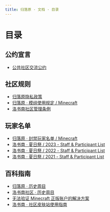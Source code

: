 ```yaml
---
title: 归落原 · 文档 · 目录
---
```


# 目录

## 公约宣言

- [公共社区交流公约](treaty/community_communication_covenant)

## 社区规则

- [归落原隐私政策](rules/privacy_policy)
- [归落原 · 模组使用规定 / Minecraft](rules/allowed_modifications)
- [洛书南社区管理条例](rules/losenone_community_management_regulations)

## 玩家名单

- [归落原 · 封禁玩家名单 / Minecraft](players_list/blacklists)
- [洛书南 · 夏日祭 / 2023 - Staff & Participant List](players_list/losenone_summerfestival_2023_staff_and_participant_list)
- [洛书南 · 夏日祭 / 2022 - Staff & Participant List](players_list/losenone_summerfestival_2022_staff_and_participant_list)
- [洛书南 · 夏日祭 / 2021 - Staff & Participant List](players_list/losenone_summerfestival_2021_staff_and_participant_list)

## 百科指南

- [归落原 · 历史周目](https://spark.yaasasi.cn/docs/playthrough)
- [洛书南社区 · 历史周目](https://spark.yaasasi.cn/docs/playthrough_losenone)
- [无法验证 Minecraft 正版账户的解决方案](wiki/minecraft_account_verification_failed)
- [洛书南 · 社区皮肤站使用指南](wiki/losenone_skin_user_guide)
